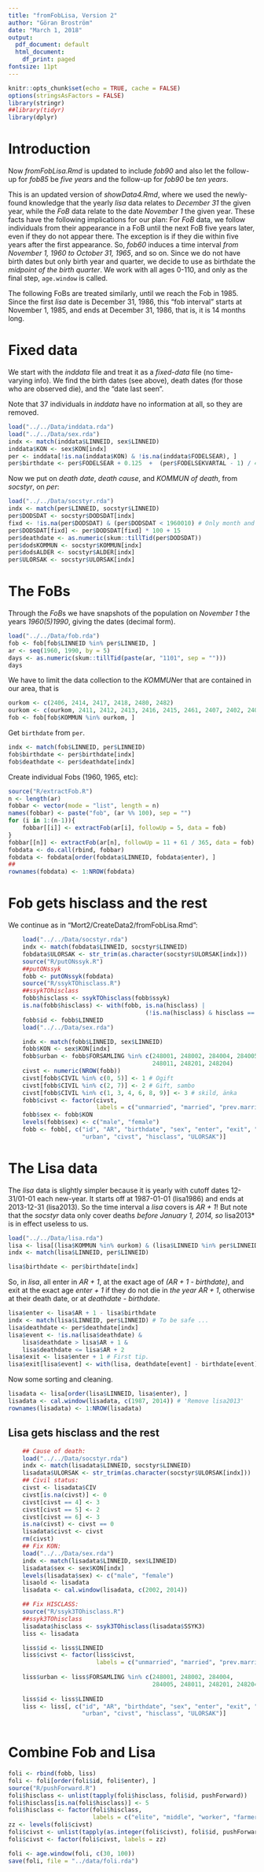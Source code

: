 ```yaml
---
title: "fromFobLisa, Version 2"
author: "Göran Broström"
date: "March 1, 2018"
output:
  pdf_document: default
  html_document:
    df_print: paged
fontsize: 11pt
---
```


```r
knitr::opts_chunk$set(echo = TRUE, cache = FALSE)
options(stringsAsFactors = FALSE)
library(stringr)
##library(tidyr)
library(dplyr)
```

# Introduction

Now *fromFobLisa.Rmd* is updated to include *fob90* and also let the
follow-up for *fob85* be *five years* and the follow-up for *fob90* be *ten
years*.

This is an updated version of *showData4.Rmd*, where we used the newly-found
knowledge that the yearly *lisa* data relates to *December 31* the given
year, while the *FoB* data relate to the date *November 1* the given
year. These facts have the following implications for our plan: For *FoB*
data, we follow individuals from their appearance in a FoB until the next
FoB five years later, even if they do not appear there. The exception is if
they die within five years after the first appearance. So, *fob60* induces
a time interval *from November 1, 1960 to October 31, 1965*, and so on. 
Since we do not have birth dates but only birth year and quarter,
we decide to use as birthdate the *midpoint of the birth quarter*. 
We work with all ages 0-110, and only as the final step, `age.window` is called.

The following FoBs are treated similarly, until we reach the Fob
in 1985. Since the first *lisa* date is December 31, 1986, this "fob
interval" starts at November 1, 1985, and ends at December 31, 1986, that
is, it is 14 months long. 

# Fixed data

We start with the *inddata* file and treat it as a *fixed-data*
file (no time-varying info). 
We find the birth dates (see above), death dates (for those who are observed die), and the "date last seen".

Note that 37 individuals in *inddata* have no information at all, so they are removed.

```r
load("../../Data/inddata.rda")
load("../../Data/sex.rda")
indx <- match(inddata$LINNEID, sex$LINNEID)
inddata$KON <- sex$KON[indx]
per <- inddata[!is.na(inddata$KON) & !is.na(inddata$FODELSEAR), ]
per$birthdate <- per$FODELSEAR + 0.125  +  (per$FODELSEKVARTAL - 1) / 4
```

Now we put on *death date*, *death cause*, and *KOMMUN of death*, from *socstyr*, on *per*:

```r
load("../../Data/socstyr.rda")
indx <- match(per$LINNEID, socstyr$LINNEID)
per$DODSDAT <- socstyr$DODSDAT[indx]
fixd <- !is.na(per$DODSDAT) & (per$DODSDAT < 1960010) # Only month and year
per$DODSDAT[fixd] <- per$DODSDAT[fixd] * 100 + 15
per$deathdate <- as.numeric(skum::tillTid(per$DODSDAT))
per$dodsKOMMUN <- socstyr$KOMMUN[indx]
per$dodsALDER <- socstyr$ALDER[indx]
per$ULORSAK <- socstyr$ULORSAK[indx]
```

# The FoBs

Through the *FoB*s we have snapshots of the population on *November 1* the years *1960(5)1990*, giving the dates (decimal form).

```r
load("../../Data/fob.rda")
fob <- fob[fob$LINNEID %in% per$LINNEID, ]
ar <- seq(1960, 1990, by = 5)
days <- as.numeric(skum::tillTid(paste(ar, "1101", sep = "")))
days
```

We have to limit the data collection to the *KOMMUN*er that are contained
in our area, that is

```r
ourkom <- c(2406, 2414, 2417, 2418, 2480, 2482)
ourkom <- c(ourkom, 2411, 2412, 2413, 2416, 2415, 2461, 2407, 2402, 2408)
fob <- fob[fob$KOMMUN %in% ourkom, ]
```

Get `birthdate` from `per`.

```r
indx <- match(fob$LINNEID, per$LINNEID)
fob$birthdate <- per$birthdate[indx]
fob$deathdate <- per$deathdate[indx]
```

Create individual Fobs (1960, 1965, etc):

```r
source("R/extractFob.R")
n <- length(ar)
fobbar <- vector(mode = "list", length = n)
names(fobbar) <- paste("fob", (ar %% 100), sep = "")
for (i in 1:(n-1)){
    fobbar[[i]] <- extractFob(ar[i], followUp = 5, data = fob)
}
fobbar[[n]] <- extractFob(ar[n], followUp = 11 + 61 / 365, data = fob)
fobdata <- do.call(rbind, fobbar)
fobdata <- fobdata[order(fobdata$LINNEID, fobdata$enter), ]
##
rownames(fobdata) <- 1:NROW(fobdata)
```

# Fob gets hisclass and the rest

We continue as in "Mort2/CreateData2/fromFobLisa.Rmd":

```r
    load("../../Data/socstyr.rda")
    indx <- match(fobdata$LINNEID, socstyr$LINNEID)
    fobdata$ULORSAK <- str_trim(as.character(socstyr$ULORSAK[indx]))
    source("R/putONssyk.R")
    ##putONssyk
    fobb <- putONssyk(fobdata)
    source("R/ssykTOhisclass.R")
    ##ssykTOhisclass
    fobb$hisclass <- ssykTOhisclass(fobb$ssyk)
    is.na(fobb$hisclass) <- with(fobb, is.na(hisclass) |
                                       (!is.na(hisclass) & hisclass == -1))
    fobb$id <- fobb$LINNEID
    load("../../Data/sex.rda")

    indx <- match(fobb$LINNEID, sex$LINNEID)
    fobb$KON <- sex$KON[indx]
    fobb$urban <- fobb$FORSAMLING %in% c(248001, 248002, 284004, 284005,
                                         248011, 248201, 248204)
    civst <- numeric(NROW(fobb))
    civst[fobb$CIVIL %in% c(0, 5)] <- 1 # Ogift
    civst[fobb$CIVIL %in% c(2, 7)] <- 2 # Gift, sambo
    civst[fobb$CIVIL %in% c(1, 3, 4, 6, 8, 9)] <- 3 # skild, änka
    fobb$civst <- factor(civst,
                         labels = c("unmarried", "married", "prev.married"))
    fobb$sex <- fobb$KON
    levels(fobb$sex) <- c("male", "female")
    fobb <- fobb[, c("id", "AR", "birthdate", "sex", "enter", "exit", "event",
                     "urban", "civst", "hisclass", "ULORSAK")]
```

# The Lisa data

The *lisa* data is slightly simpler because it is yearly with cutoff dates 12-31/01-01 each new-year. It starts off at 1987-01-01 (lisa1986) and ends at 2013-12-31 (lisa2013). So the time interval a *lisa* covers is *AR + 1*! But note that the *socstyr* data only cover deaths *before January 1, 2014, so *lisa2013* is in effect useless to us.  

```r
load("../../Data/lisa.rda")
lisa <- lisa[(lisa$KOMMUN %in% ourkom) & (lisa$LINNEID %in% per$LINNEID), ]
indx <- match(lisa$LINNEID, per$LINNEID)

lisa$birthdate <- per$birthdate[indx]

```

So, in *lisa*, all enter in *AR + 1*, at the exact age of *(AR + 1 - birthdate)*, and exit at the exact age *enter + 1* if they do not die in *the year AR + 1*, otherwise at their death date, or at *deathdate - birthdate*.

```r
lisa$enter <- lisa$AR + 1 - lisa$birthdate
indx <- match(lisa$LINNEID, per$LINNEID) # To be safe ...
lisa$deathdate <- per$deathdate[indx]
lisa$event <- !is.na(lisa$deathdate) &
    lisa$deathdate > lisa$AR + 1 & 
    lisa$deathdate <= lisa$AR + 2
lisa$exit <- lisa$enter + 1 # First tip.
lisa$exit[lisa$event] <- with(lisa, deathdate[event] - birthdate[event])
```

Now some sorting  and cleaning.

```r
lisadata <- lisa[order(lisa$LINNEID, lisa$enter), ]
lisadata <- cal.window(lisadata, c(1987, 2014)) # 'Remove lisa2013'
rownames(lisadata) <- 1:NROW(lisadata)
```

## Lisa gets hisclass and the rest


```r
    ## Cause of death:
    load("../../Data/socstyr.rda")
    indx <- match(lisadata$LINNEID, socstyr$LINNEID)
    lisadata$ULORSAK <- str_trim(as.character(socstyr$ULORSAK[indx]))
    ## Civil status:
    civst <- lisadata$CIV
    civst[is.na(civst)] <- 0
    civst[civst == 4] <- 3
    civst[civst == 5] <- 2
    civst[civst == 6] <- 3
    is.na(civst) <- civst == 0
    lisadata$civst <- civst
    rm(civst)
    ## Fix KON:
    load("../../Data/sex.rda")
    indx <- match(lisadata$LINNEID, sex$LINNEID)
    lisadata$sex <- sex$KON[indx]
    levels(lisadata$sex) <- c("male", "female")
    lisaold <- lisadata
    lisadata <- cal.window(lisadata, c(2002, 2014))

    ## Fix HISCLASS:
    source("R/ssyk3TOhisclass.R")
    ##ssyk3TOhisclass
    lisadata$hisclass <- ssyk3TOhisclass(lisadata$SSYK3)
    liss <- lisadata

    liss$id <- liss$LINNEID
    liss$civst <- factor(liss$civst,
                         labels = c("unmarried", "married", "prev.married"))
 
    liss$urban <- liss$FORSAMLING %in% c(248001, 248002, 284004,
                                         284005, 248011, 248201, 248204)
 
    liss$id <- liss$LINNEID
    liss <- liss[, c("id", "AR", "birthdate", "sex", "enter", "exit", "event",
                     "urban", "civst", "hisclass", "ULORSAK")]
 
```


# Combine Fob and Lisa


```r

foli <- rbind(fobb, liss)
foli <- foli[order(foli$id, foli$enter), ]
source("R/pushForward.R")
foli$hisclass <- unlist(tapply(foli$hisclass, foli$id, pushForward))
foli$hisclass[is.na(foli$hisclass)] <- 5
foli$hisclass <- factor(foli$hisclass, 
                        labels = c("elite", "middle", "worker", "farmer", "none"))
zz <- levels(foli$civst)
foli$civst <- unlist(tapply(as.integer(foli$civst), foli$id, pushForward))
foli$civst <- factor(foli$civst, labels = zz)

foli <- age.window(foli, c(30, 100))
save(foli, file = "../data/foli.rda")
```

